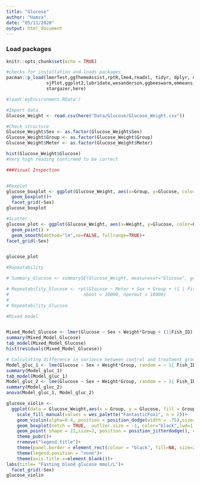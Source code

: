 ```yaml
---
title: "Glucose"
author: "Hamza"
date: "05/11/2020"
output: html_document
---
```


### Load packages
```r
knitr::opts_chunk$set(echo = TRUE)

#checks for installation and loads packages
pacman::p_load(lmerTest,ggThemeAssist,rptR,lme4,readxl, tidyr, dplyr, magrittr, lubridate, stringr, purrr,
               sjPlot,ggplot2,lubridate,wesanderson,ggbeeswarm,emmeans,patchwork,viridis,nlme,Rmisc,ggpubr,
               stargazer,here)

#load('myEnvironment.RData')
```

```r
#Import data
Glucose_Weight <- read.csv(here("Data/Glucose/Glucose_Weight.csv"))

#Check structure
Glucose_Weight$Sex <- as.factor(Glucose_Weight$Sex)
Glucose_Weight$Group <- as.factor(Glucose_Weight$Group)
Glucose_Weight$Meter <- as.factor(Glucose_Weight$Meter)

hist(Glucose_Weight$Glucose)
#Very high reading confirmed to be correct

###Visual Inspection


#Boxplot
glucose_boxplot <- ggplot(Glucose_Weight, aes(x=Group, y=Glucose, color=Group)) +
  geom_boxplot()+
  facet_grid(~Sex)
glucose_boxplot

#Scatter
glucose_plot <- ggplot(Glucose_Weight, aes(x=Weight, y=Glucose, color=Group)) +
  geom_point() +
  geom_smooth(method="lm",se=FALSE, fullrange=TRUE)+
facet_grid(~Sex)


glucose_plot

#Repeatability

# Summary_Glucose <- summarySE(Glucose_Weight, measurevar="Glucose", groupvars=c("Group", "Sex"))

# Repeatability_Glucose <- rpt(Glucose ~ Meter + Sex + Group + (1 | Fish_ID), grname = "Fish_ID", data = Glucose_Weight, datatype = "Gaussian", 
#                            nboot = 10000, npermut = 10000)
# 
# Repeatability_Glucose

#Mixed model


Mixed_Model_Glucose <- lmer(Glucose ~ Sex + Weight*Group + (1|Fish_ID), data=Glucose_Weight)
summary(Mixed_Model_Glucose)
tab_model(Mixed_Model_Glucose)
hist(residuals(Mixed_Model_Glucose))

# Calculating difference in variance between control and treatment group 
Model_gluc_1 <- lme(Glucose ~ Sex + Weight*Group, random = ~ 1| Fish_ID, data = Glucose_Weight) #Mixed model without variance structure
summary(Model_gluc_1)
tab_model(Model_gluc_1)
Model_gluc_2 <- lme(Glucose ~ Sex + Weight*Group, random = ~ 1| Fish_ID, weights = varIdent(form=~1|Group), data = Glucose_Weight) #mixed model with variance structure varIdent
summary(Model_gluc_2)
anova(Model_gluc_1, Model_gluc_2)

glucose_violin <-  
  ggplot(data = Glucose_Weight,aes(x = Group, y = Glucose, fill = Group))+
    scale_fill_manual(values = wes_palette("FantasticFox1", n = 2))+ 
    geom_violin(alpha=0.4, position = position_dodge(width = .75),size=1,color="black")+
    geom_boxplot(notch = TRUE,  outlier.size = -1, color="black",lwd=1.2, alpha = 0.7)+ 
    geom_point( shape = 21,size=2, position = position_jitterdodge(), color="black",alpha=1)+ 
    theme_pubr()+
    rremove("legend.title")+
    theme(panel.border = element_rect(colour = "black", fill=NA, size=2),axis.ticks = element_line(size=2,color="black"),axis.ticks.length=unit(0.2,"cm"),legend.position = c(0.92, 0.85))+      font("xylab",size=15)+font("xy",size=15)+font("xy.text", size = 15) +font("legend.text",size = 15)+
    theme(legend.position = "none")+
    theme(axis.title.x=element_blank())+
labs(title= "Fasting blood glucose mmol/L")+
  facet_grid(~Sex)
glucose_violin

```

